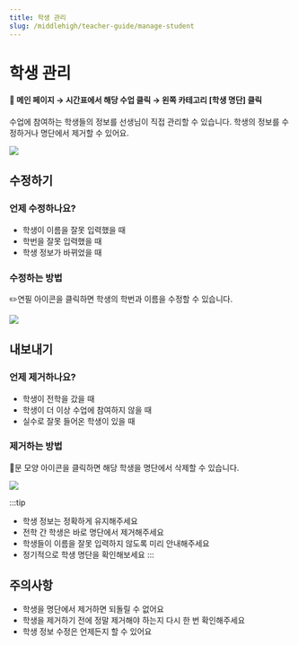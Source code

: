 ```yaml
---
title: 학생 관리
slug: /middlehigh/teacher-guide/manage-student
---
```



# 학생 관리

#### 📍 메인 페이지 → 시간표에서 해당 수업 클릭 → 왼쪽 카테고리 [학생 명단] 클릭

수업에 참여하는 학생들의 정보를 선생님이 직접 관리할 수 있습니다. 학생의 정보를 수정하거나 명단에서 제거할 수 있어요.

<Image src="/img/kr/middlehigh/teacher/08-01.jpg" size="lg" />

## 수정하기

### 언제 수정하나요?

- 학생이 이름을 잘못 입력했을 때
- 학번을 잘못 입력했을 때
- 학생 정보가 바뀌었을 때

### 수정하는 방법

✏️연필 아이콘을 클릭하면 학생의 학번과 이름을 수정할 수 있습니다.

<Image src="/img/kr/middlehigh/teacher/08-02.jpg" size="lg" />

## 내보내기

### 언제 제거하나요?

- 학생이 전학을 갔을 때
- 학생이 더 이상 수업에 참여하지 않을 때
- 실수로 잘못 들어온 학생이 있을 때

### 제거하는 방법

🚪문 모양 아이콘을 클릭하면 해당 학생을 명단에서 삭제할 수 있습니다.

<Image src="/img/kr/middlehigh/teacher/08-03.jpg" size="lg" />

:::tip

- 학생 정보는 정확하게 유지해주세요
- 전학 간 학생은 바로 명단에서 제거해주세요
- 학생들이 이름을 잘못 입력하지 않도록 미리 안내해주세요
- 정기적으로 학생 명단을 확인해보세요
  :::

## 주의사항

- 학생을 명단에서 제거하면 되돌릴 수 없어요
- 학생을 제거하기 전에 정말 제거해야 하는지 다시 한 번 확인해주세요
- 학생 정보 수정은 언제든지 할 수 있어요
